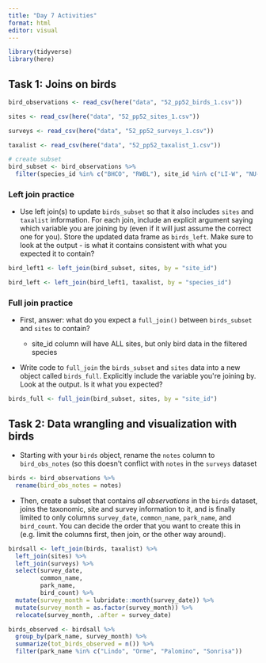 ```yaml
---
title: "Day 7 Activities"
format: html
editor: visual
---
```


```r
library(tidyverse)
library(here)
```

## Task 1: Joins on birds

```r
bird_observations <- read_csv(here("data", "52_pp52_birds_1.csv"))

sites <- read_csv(here("data", "52_pp52_sites_1.csv"))

surveys <- read_csv(here("data", "52_pp52_surveys_1.csv"))

taxalist <- read_csv(here("data", "52_pp52_taxalist_1.csv"))
```

```r
# create subset
bird_subset <- bird_observations %>% 
  filter(species_id %in% c("BHCO", "RWBL"), site_id %in% c("LI-W", "NU-C"))
```

### Left join practice

-   Use left join(s) to update `birds_subset` so that it also includes `sites` and `taxalist` information. For each join, include an explicit argument saying which variable you are joining by (even if it will just assume the correct one for you). Store the updated data frame as `birds_left`. Make sure to look at the output - is what it contains consistent with what you expected it to contain?

```r
bird_left1 <- left_join(bird_subset, sites, by = "site_id")

bird_left <- left_join(bird_left1, taxalist, by = "species_id")
```

### Full join practice

-   First, answer: what do you expect a `full_join()` between `birds_subset` and `sites` to contain?

    -   site_id column will have ALL sites, but only bird data in the filtered species

-   Write code to `full_join` the `birds_subset` and `sites` data into a new object called `birds_full`. Explicitly include the variable you\'re joining by. Look at the output. Is it what you expected?

```r
birds_full <- full_join(bird_subset, sites, by = "site_id")
```

## Task 2: Data wrangling and visualization with birds

-   Starting with your `birds` object, rename the `notes` column to `bird_obs_notes` (so this doesn\'t conflict with `notes` in the `surveys` dataset

```r
birds <- bird_observations %>% 
  rename(bird_obs_notes = notes)
```

-   Then, create a subset that contains *all observations* in the `birds` dataset, joins the taxonomic, site and survey information to it, and is finally limited to only columns `survey_date`, `common_name`, `park_name`, and `bird_count`. You can decide the order that you want to create this in (e.g. limit the columns first, then join, or the other way around).

```r
birdsall <- left_join(birds, taxalist) %>% 
  left_join(sites) %>%
  left_join(surveys) %>% 
  select(survey_date, 
         common_name, 
         park_name, 
         bird_count) %>% 
  mutate(survey_month = lubridate::month(survey_date)) %>% 
  mutate(survey_month = as.factor(survey_month)) %>% 
  relocate(survey_month, .after = survey_date)

birds_observed <- birdsall %>% 
  group_by(park_name, survey_month) %>% 
  summarize(tot_birds_observed = n()) %>% 
  filter(park_name %in% c("Lindo", "Orme", "Palomino", "Sonrisa"))
```

